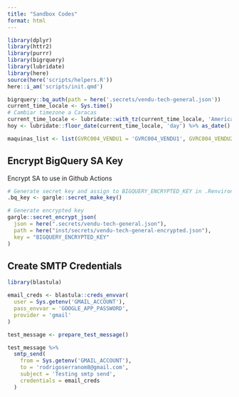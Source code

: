 ```yaml
---
title: "Sandbox Codes"
format: html
---
```


```r
library(dplyr)
library(httr2)
library(purrr)
library(bigrquery)
library(lubridate)
library(here)
source(here('scripts/helpers.R'))
here::i_am('scripts/init.qmd')
```

```r
bigrquery::bq_auth(path = here('.secrets/vendu-tech-general.json'))
current_time_locale <- Sys.time()
# Cambiar timezone a Caracas
current_time_locale <- lubridate::with_tz(current_time_locale, 'America/Caracas')
hoy <- lubridate::floor_date(current_time_locale, 'day') %>% as_date()

maquinas_list <- list(GVRC004_VENDU1 = 'GVRC004_VENDU1', GVRC004_VENDU2 = 'GVRC004_VENDU2')
```

## Encrypt BigQuery SA Key

Encrypt SA to use in Github Actions
```r
# Generate secret key and assign to BIGQUERY_ENCRYPTED_KEY in .Renviron
.bq_key <- gargle::secret_make_key()

# Generate encrypted key
gargle::secret_encrypt_json(
  json = here(".secrets/vendu-tech-general.json"),
  path = here("inst/secrets/vendu-tech-general-encrypted.json"),
  key = "BIGQUERY_ENCRYPTED_KEY"
)
```

## Create SMTP Credentials

```r
library(blastula)

email_creds <- blastula::creds_envvar(
  user = Sys.getenv('GMAIL_ACCOUNT'),
  pass_envvar = 'GOOGLE_APP_PASSWORD',
  provider = 'gmail'
)

test_message <- prepare_test_message()

test_message %>% 
  smtp_send(
    from = Sys.getenv('GMAIL_ACCOUNT'),
    to = 'rodrigoserranom8@gmail.com',
    subject = 'Testing smtp send',
    credentials = email_creds
  )


```

